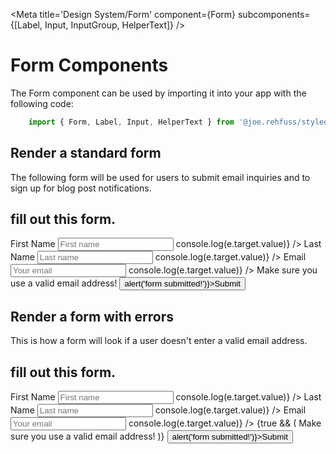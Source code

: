 

<Meta
  title='Design System/Form'
  component={Form}
  subcomponents={[Label, Input, InputGroup, HelperText]}
/>

# Form Components

The Form component can be used by importing it into your app with the following code:

```js
    import { Form, Label, Input, HelperText } from '@joe.rehfuss/styledcomponentsstory';
```

## Render a standard form

The following form will be used for users to submit email inquiries and to sign up for blog post notifications.

<Preview withToolbar>
  <Story name='Default'>
    <Form>
      <h2>fill out this form.</h2>
      <InputGroup>
        <Label htmlFor='firstName'>First Name</Label>
        <Input
          id='firstName'
          name='firstName'
          placeholder='First name'
          onChange={(e) => console.log(e.target.value)}
        />
      </InputGroup>
      <InputGroup>
        <Label htmlFor='lastName'>Last Name</Label>
        <Input
          id='lastName'
          name='lastName'
          placeholder='Last name'
          onChange={(e) => console.log(e.target.value)}
        />
      </InputGroup>
      <InputGroup>
        <Label htmlFor='email'>Email</Label>
        <Input
          id='email'
          name='email'
          placeholder='Your email'
          onChange={(e) => console.log(e.target.value)}
        />
        <HelperText>Make sure you use a valid email address!</HelperText>
      </InputGroup>
      <InputGroup>
        <Button onClick={() => alert('form submitted!')}>Submit</Button>
      </InputGroup>
    </Form>
  </Story>
</Preview>

## Render a form with errors

This is how a form will look if a user doesn't enter a valid email address.

<Preview withToolbar>
  <Story name='Error'>
    <Form>
      <h2>fill out this form.</h2>
      <InputGroup>
        <Label htmlFor='first-name'>First Name</Label>
        <Input
          id='first-name'
          name='firstName'
          placeholder='First name'
          onChange={(e) => console.log(e.target.value)}
        />
      </InputGroup>
      <InputGroup>
        <Label htmlFor='last-name'>Last Name</Label>
        <Input
          id='last-name'
          name='lastName'
          placeholder='Last name'
          onChange={(e) => console.log(e.target.value)}
        />
      </InputGroup>
      <InputGroup>
      <Label htmlFor='email' error>
          Email
        </Label>
        <Input
          id='email'
          name='email'
          placeholder='Your email'
          onChange={(e) => console.log(e.target.value)}
        />
        {true && (
          <HelperText error>
            Make sure you use a valid email address!
          </HelperText>
        )}
      </InputGroup>
      <InputGroup>
        <Button onClick={() => alert('form submitted!')}>Submit</Button>
      </InputGroup>
    </Form>
  </Story>
</Preview>